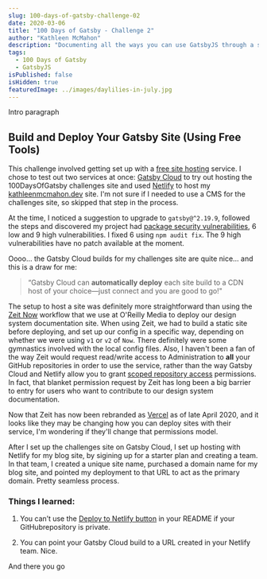 ```yaml
---
slug: 100-days-of-gatsby-challenge-02
date: 2020-03-06
title: "100 Days of Gatsby - Challenge 2"
author: "Kathleen McMahon"
description: "Documenting all the ways you can use GatsbyJS through a set of challenges."
tags:
  - 100 Days of Gatsby
  - GatsbyJS
isPublished: false
isHidden: true
featuredImage: ../images/daylilies-in-july.jpg
---
```


Intro paragraph

## Build and Deploy Your Gatsby Site (Using Free Tools)

This challenge involved getting set up with a [free site hosting](https://www.gatsbyjs.org/blog/100days/free-hosting) service. I chose to test out two services at once: [Gatsby Cloud](https://www.gatsbyjs.com/) to try out hosting the 100DaysOfGatsby challenges site and used [Netlify](https://www.netlify.com/) to host my [kathleenmcmahon.dev](https://kathleenmcmahon.dev) site. I'm not sure if I needed to use a CMS for the challenges site, so skipped that step in the process.

At the time, I noticed a suggestion to upgrade to `gatsby@^2.19.9`, followed the steps and discovered my project had [package security vulnerabilities](https://docs.npmjs.com/auditing-package-dependencies-for-security-vulnerabilities), 6 low and 9 high vulnerabilities. I fixed 6 using `npm audit fix`. The 9 high vulnerabilities have no patch available at the moment.

Oooo… the Gatsby Cloud builds for my challenges site are quite nice… and this is a draw for me:

> “Gatsby Cloud can **automatically deploy** each site build to a CDN host of your choice—just connect and you are good to go!"

The setup to host a site was definitely more straightforward than using the [Zeit Now](https://zeit.co) workflow that we use at O'Reilly Media to deploy our design system documentation site. When using Zeit, we had to build a static site before deploying, and set up our config in a specific way, depending on whether we were using `v1` or `v2` of `Now`. There definitely were some gymnastics involved with the local config files. Also, I haven't been a fan of the way Zeit would request read/write access to Administration to **all** your GitHub repositories in order to use the service, rather than the way Gatsby Cloud and Netlify allow you to grant [scoped repository access](https://docs.netlify.com/configure-builds/repo-permissions-linking/#authentication-with-the-netlify-github-app) permissions. In fact, that blanket permission request by Zeit has long been a big barrier to entry for users who want to contribute to our design system documentation.

Now that Zeit has now been rebranded as [Vercel](https://vercel.com/) as of late April 2020, and it looks like they may be changing how you can deploy sites with their service, I'm wondering if they'll change that permissions model.

After I set up the challenges site on Gatsby Cloud, I set up hosting with Netlify for my blog site, by sigining up for a starter plan and creating a team. In that team, I created a unique site name, purchased a domain name for my blog site, and pointed my deployment to that URL to act as the primary domain. Pretty seamless process.

### Things I learned:

1. You can’t use the [Deploy to Netlify button](https://www.netlify.com/blog/2016/11/29/introducing-the-deploy-to-netlify-button/) in your README if your GitHubrepository is private.

1. You can point your Gatsby Cloud build to a URL created in your Netlify team. Nice.

And there you go
